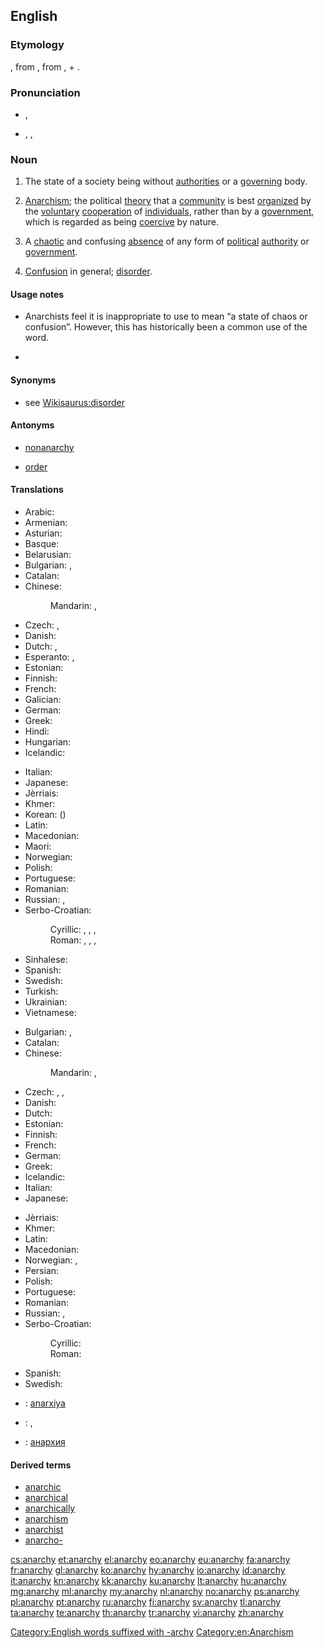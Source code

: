 ==English==
{{wikipedia}}

===Etymology===
{{etyl|NL.|en}} {{term|anarchia|lang=la}}, from {{etyl|grc|en}} {{term|lang=grc|ἀναρχία|tr=anarkhiā}}, from {{term|ἀν-|lang=grc|tr=an-||not}}, + {{term|lang=grc|ἀρχή|tr=arkhē||power, authority}}.

===Pronunciation===
* {{a|UK}} {{IPA|/ˈænəki/}}, {{X-SAMPA|/"{n@ki/}}
* {{a|US}} {{enPR|ănʹär-kē}}, {{IPA|/ˈænɑɹki/}}, {{X-SAMPA|/"{nAr\ki/}}

===Noun===
{{en-noun|anarchies|-}}

# {{context|uncountable}} The state of a society being without [[authorities]] or a [[govern]]ing body.
# {{context|uncountable}} [[anarchism|Anarchism]]; the political [[theory]] that a [[community]] is best [[organize|organized]] by the [[voluntary]] [[cooperation]] of [[individual]]s, rather than by a [[government]], which is regarded as being [[coercive]] by nature.
# {{context|countable}} A [[chaotic]] and confusing [[absence]] of any form of [[political]] [[authority]] or [[government]].
# [[confusion|Confusion]] in general; [[disorder]].

====Usage notes====
* {{sense|confusion or misunderstanding in general}} Anarchists feel it is inappropriate to use {{term|anarchy}} to mean “a state of chaos or confusion”. However, this has historically been a common use of the word.

* {{seeCites}}

====Synonyms====
* see [[Wikisaurus:disorder]]

====Antonyms====
* {{sense|all senses}} [[nonanarchy]] {{qualifier|rare}}
* {{sense|disorder}} [[order]]

====Translations====
{{trans-top|absence of any form of political authority or government}}
* Arabic: {{t-|ar|فوضى|f|tr=fawDaa|sc=Arab}}
* Armenian: {{t-|hy|անիշխանություն|tr=anišxanutʻyun}}
* Asturian: {{t-|ast|anarquía|f}}
* Basque: {{t|eu|anarkia}}
* Belarusian: {{t-|be|анархія|f|tr=anárxija|sc=Cyrl}}
* Bulgarian: {{t+|bg|анархия|f|tr=anárhija|sc=Cyrl}}, {{t+|bg|безвластие|n|tr=bezvlástie|sc=Cyrl}}
* Catalan: {{t-|ca|anarquia|f}}
* Chinese:
*: Mandarin: {{t|cmn|無政府狀態|sc=Hani}}, {{t|cmn|无政府状态|tr=wúzhèngfǔ zhuàngtài|sc=Hani}}
* Czech: {{t+|cs|anarchie|f}}, {{t-|cs|bezvládí|n}}
* Danish: {{t+|da|anarki|n}}
* Dutch: {{t+|nl|anarchie|f}}, {{t-|nl|regeringsloosheid|f}}
* Esperanto: {{t-|eo|anarkio}}, {{t-|eo|anarĥio}}
* Estonian: {{t-|et|anarhia}}
* Finnish: {{t+|fi|anarkia}}
* French: {{t+|fr|anarchie|f}}
* Galician: {{t+|gl|anarquía|f}}
* German: {{t+|de|Anarchie|f}}
* Greek: {{t+|el|αναρχία|f|tr=anarchía}}
* Hindi: {{t-|hi|अराजकता|tr=arājakatā|sc=Deva}}
* Hungarian: {{t+|hu|anarchia}}
* Icelandic: {{t+|is|stjórnleysi|n}}
{{trans-mid}}
* Italian: {{t+|it|anarchia|f}}
* Japanese: {{t-|ja|無政府状態|tr=むせいふじょうたい, museifu jōtai|sc=Jpan}}
* Jèrriais: {{tø|roa-jer|anarchie|f}}
* Khmer: {{t+|km|អនាធិបតេយ្យ|sc=Khmr|tr=a’naatʰippa’tay}}
* Korean: {{t-|ko|무정부 상태|tr=mujeongbu sangtae|sc=Kore}} ({{t-|ko|無政府狀態|sc=Kore}})
* Latin: {{t-|la|anarchia|f}}
* Macedonian: {{t-|mk|анархија|f|tr=anárhija|sc=Cyrl}}
* Maori: {{t|mi|turekoretanga}}
* Norwegian: {{t+|no|anarki|n}}
* Polish: {{t+|pl|anarchia}}
* Portuguese: {{t+|pt|anarquia|f}}
* Romanian: {{t-|ro|anarhie}}
* Russian: {{t+|ru|анархия|f|tr=anárxija}}, {{t+|ru|безвластие|n|tr=bezvlástije|sc=Cyrl}}
* Serbo-Croatian:
*: Cyrillic: {{t-|sh|анархија|f}}, {{t-|sh|бесправље|n}}, {{t-|sh|безакоње|n}}, {{t-|sh|безвлашће|n}}
*: Roman: {{t-|sh|anarhija|f}}, {{t-|sh|bespravlje|n}}, {{t-|sh|bezakonje|n}}, {{t-|sh|bezvlašće|n}}
* Sinhalese: {{t-|si|අරාජික|sc=Sinh}}
* Spanish: {{t+|es|anarquía|f}}
* Swedish: {{t+|sv|anarki|c}}
* Turkish: {{t+|tr|anarşi}}
* Ukrainian: {{t+|uk|анархія|f|tr=anárxija|sc=Cyrl}}
* Vietnamese: {{t-|vi|tình trạng vô chính phủ}}
{{trans-bottom}}

{{trans-top|political disorder and confusion}}
* Bulgarian: {{t+|bg|анархия|f|tr=anárhija|sc=Cyrl}}, {{t+|bg|безредие|n|tr=bezrédie|sc=Cyrl}}
* Catalan: {{t-|ca|anarquia|f}}
* Chinese:
*: Mandarin: {{t|cmn|無政府狀態|sc=Hani}}, {{t|cmn|无政府状态|tr=wúzhèngfǔ zhuàngtài|sc=Hani}}
* Czech: {{t+|cs|anarchie|f}}, {{t-|cs|bezvládí|n}}, {{t-|cs|zmatek|m}}
* Danish: {{t+|da|anarki|n}}
* Dutch: {{t+|nl|anarchie|f}}
* Estonian: {{t-|et|anarhia}}
* Finnish: {{t+|fi|anarkia}}
* French: {{t+|fr|anarchie|f}}
* German: {{t+|de|Anarchie|f}}
* Greek: {{t+|el|αναρχία|f|tr=anarchía}}
* Icelandic: {{t+|is|stjórnleysi|n}}
* Italian: {{t+|it|anarchia|f}}
* Japanese: {{t-|ja|跳梁跋扈|sc=Jpan|tr=chōryōbakko}}
{{trans-mid}}
* Jèrriais: {{tø|roa-jer|anarchie|f}}
* Khmer: {{t+|km|អនាធិបតេយ្យ|sc=Khmr|tr=a’naatʰippa’tay}}
* Latin: {{t-|la|anarchia|f}}
* Macedonian: {{t-|mk|анархија|f}}
* Norwegian: {{t+|no|anarki|n}}, {{t-|no|vanstyre|n}}
* Persian: {{fa-Arab|[[هرج و مرج]]}}
* Polish: {{t+|pl|anarchia}}
* Portuguese: {{t+|pt|anarquia|f}}
* Romanian: {{t-|ro|anarhie}}
* Russian: {{t+|ru|анархия|f|tr=anárxija}}, {{t+|ru|безвластие|n|tr=bezvlástije|sc=Cyrl}}
* Serbo-Croatian:
*: Cyrillic: {{t-|sh|анархија|f}}
*: Roman: {{t-|sh|anarhija|f}}
* Spanish: {{t+|es|anarquía|f}}
* Swedish: {{t+|sv|anarki|c}}
{{trans-bottom}}

{{checktrans-top}}
* {{ttbc|az}}: [[anarxiya]]
* {{ttbc|eo}}: {{t-|eo|anarkio}}, {{t-|eo|anarĥio}}
{{trans-mid}}
* {{ttbc|ky}}: [[анархия]]
{{trans-bottom}}

====Derived terms====
* [[anarchic]]
* [[anarchical]]
* [[anarchically]]
* [[anarchism]]
* [[anarchist]]
* [[anarcho-]]

[[Category:English words suffixed with -archy]]
[[Category:en:Anarchism]]

[[cs:anarchy]]
[[et:anarchy]]
[[el:anarchy]]
[[eo:anarchy]]
[[eu:anarchy]]
[[fa:anarchy]]
[[fr:anarchy]]
[[gl:anarchy]]
[[ko:anarchy]]
[[hy:anarchy]]
[[io:anarchy]]
[[id:anarchy]]
[[it:anarchy]]
[[kn:anarchy]]
[[kk:anarchy]]
[[ku:anarchy]]
[[lt:anarchy]]
[[hu:anarchy]]
[[mg:anarchy]]
[[ml:anarchy]]
[[my:anarchy]]
[[nl:anarchy]]
[[no:anarchy]]
[[ps:anarchy]]
[[pl:anarchy]]
[[pt:anarchy]]
[[ru:anarchy]]
[[fi:anarchy]]
[[sv:anarchy]]
[[tl:anarchy]]
[[ta:anarchy]]
[[te:anarchy]]
[[th:anarchy]]
[[tr:anarchy]]
[[vi:anarchy]]
[[zh:anarchy]]